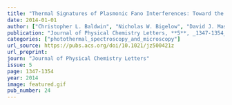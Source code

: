 ```yaml
---
title: "Thermal Signatures of Plasmonic Fano Interferences: Toward the Achievement of Nanolocalized Temperature Manipulation"
date: 2014-01-01
author: ["Christopher L. Baldwin", "Nicholas W. Bigelow", "David J. Masiello"]
publication: "Journal of Physical Chemistry Letters, **5**, _1347-1354_ (2014)."
categories: ["photothermal_spectroscopy_and_microscopy"]
url_source: https://pubs.acs.org/doi/10.1021/jz500421z
url_preprint: 
journ: "Journal of Physical Chemistry Letters"
issue: 5
page: 1347-1354
year: 2014
image: featured.gif
pub_number: 24
---
```

